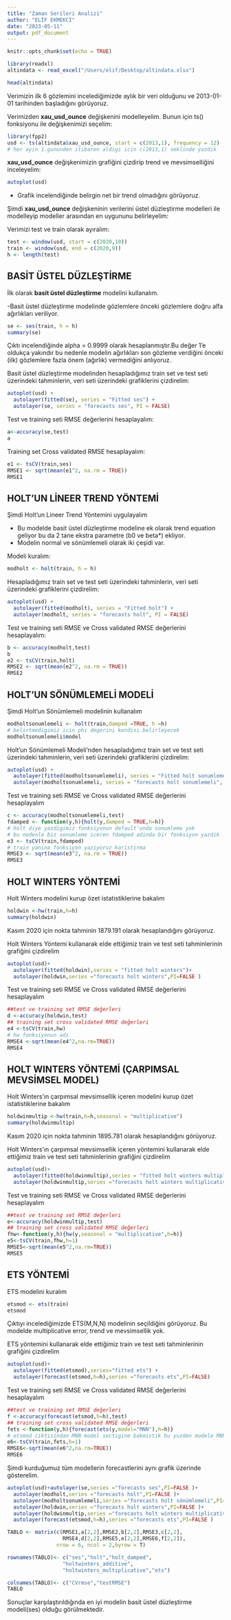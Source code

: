 ```yaml
---
title: "Zaman Serileri Analizi"
author: "ELİF EKMEKCİ"
date: "2023-05-11"
output: pdf_document
---
```


```r
knitr::opts_chunk$set(echo = TRUE)
```

```r
library(readxl)
altindata <- read_excel("/Users/elif/Desktop/altindata.xlsx")
```

```r
head(altindata)
```

Verimizin ilk 6 gözlemini incelediğimizde aylık bir veri olduğunu ve 2013-01-01 tarihinden başladığını görüyoruz.

Verimizden **xau_usd_ounce** değişkenini modelleyelim. Bunun için ts() fonksiyonu ile değişkenimizi seçelim:

```r
library(fpp2)
usd <- ts(altindata$xau_usd_ounce, start = c(2013,1), frequency = 12) 
# her ayin 1.gununden itibaren aldigi icin c(2013,1) seklinde yazdik
```

**xau_usd_ounce** değişkenimizin grafiğini çizdirip trend ve mevsimselliğini inceleyelim:

```r
autoplot(usd)
```

- Grafik incelendiğinde belirgin net bir trend olmadığını görüyoruz. 

Şimdi **xau_usd_ounce** değişkeninin verilerini üstel düzleştirme modelleri ile modelleyip modeller arasından en uygununu belirleyelim:

Verimizi test ve train olarak ayıralım:

```r
test <- window(usd, start = c(2020,10))
train <- window(usd, end = c(2020,9))
h <- length(test)
```


## BASİT ÜSTEL DÜZLEŞTİRME

İlk olarak **basit üstel düzleştirme** modelini kullanalım.

-Basit üstel düzleştirme modelinde gözlemlere önceki gözlemlere doğru alfa ağırlıkları veriliyor. 

```r
se <- ses(train, h = h)
summary(se)
```

Çıktı incelendiğinde  alpha = 0.9999  olarak hesaplanmıştır.Bu değer 1'e oldukça yakındır bu nedenle modelin ağırlıkları son gözleme verdiğini önceki (ilk) gözlemlere fazla önem (ağırlık) vermediğini anlıyoruz.

Basit üstel düzleştirme modelinden hesapladığımız train set ve test seti üzerindeki tahminlerin, veri seti üzerindeki grafiklerini çizdirelim:
```r
autoplot(usd) +
  autolayer(fitted(se), series = "Fitted ses") +
  autolayer(se, series = "forecasts ses", PI = FALSE)
```

Test ve training seti RMSE değerlerini hesaplayalım:
```r
a<-accuracy(se,test)
a
```

Training set Cross validated RMSE hesaplayalım:
```r
e1 <- tsCV(train,ses)
RMSE1 <- sqrt(mean(e1^2, na.rm = TRUE))
RMSE1
```

## HOLT'UN LİNEER TREND YÖNTEMİ

Şimdi Holt'un Lineer Trend Yöntemini uygulayalım

- Bu modelde basit üstel düzleştirme modeline ek olarak trend equation geliyor bu da 2 tane ekstra parametre (b0 ve beta*) ekliyor.
- Modelin normal ve sönümlemeli olarak iki çeşidi var.

Modeli kuralım:
```r
modholt <- holt(train, h = h)
```

Hesapladığımız train set ve test seti üzerindeki tahminlerin, veri seti üzerindeki grafiklerini çizdirelim:
```r
autoplot(usd) +
  autolayer(fitted(modholt), series = "Fitted holt") +
  autolayer(modholt, series = "forecasts holt", PI = FALSE)
```

Test ve training seti RMSE ve Cross validated RMSE değerlerini hesaplayalım:
```r
b <- accuracy(modholt,test)
b
e2 <- tsCV(train,holt)
RMSE2 <- sqrt(mean(e2^2, na.rm = TRUE))
RMSE2
```

## HOLT'UN SÖNÜMLEMELİ MODELİ

Şimdi Holt'un Sönümlemeli modelinin kullanalım

```r
modholtsonumlemeli <- holt(train,damped =TRUE, h =h)
# belirtmedigimiz icin phi degerini kendisi belirleyecek
modholtsonumlemeli$model
```

Holt'un Sönümlemeli Modeli'nden hesapladığımız train set ve test seti üzerindeki tahminlerin, veri seti üzerindeki grafiklerini çizdirelim:

```r
autoplot(usd) +
  autolayer(fitted(modholtsonumlemeli), series = "Fitted holt sonumlemeli") +
  autolayer(modholtsonumlemeli, series = "forecasts holt sonumlemeli", PI = FALSE)
```

Test ve training seti RMSE ve Cross validated RMSE değerlerini hesaplayalım
```r
c <- accuracy(modholtsonumlemeli,test)
fdamped <- function(y,h){holt(y,damped = TRUE,h=h)}
# holt diye yazdigimiz fonksiyonun default'unda sonumleme yok
# bu nedenle biz sonumleme iceren fdamped adinda bir fonksiyon yazdik
e3 <- tsCV(train,fdamped)
# train yanina fonksiyon yaziyoruz karistirma
RMSE3 <- sqrt(mean(e3^2, na.rm = TRUE))
RMSE3
```
## HOLT WINTERS YÖNTEMİ

Holt Winters modelini kurup özet istatistiklerine bakalım
```r
holdwin <-hw(train,h=h)
summary(holdwin)
```

Kasım 2020 için nokta tahminin 1879.191	olarak hesaplandığını görüyoruz.

Holt Winters Yöntemi kullanarak elde ettiğimiz train ve test seti tahminlerinin grafiğini çizdirelim
```r
autoplot(usd)+
  autolayer(fitted(holdwin),series = "fitted holt winters")+
  autolayer(holdwin,series ="forecasts holt winters",PI=FALSE )
```

Test ve training seti RMSE ve Cross validated RMSE değerlerini hesaplayalım
```r
##test ve training set RMSE değerleri
d <-accuracy(holdwin,test)
## training set cross validated RMSE değerleri
e4 <-tsCV(train,hw)
# hw fonksiyonun adi
RMSE4 <-sqrt(mean(e4^2,na.rm=TRUE))
RMSE4
```

## HOLT WINTERS YÖNTEMİ (ÇARPIMSAL MEVSİMSEL MODEL)
Holt Winters'ın çarpımsal mevsimsellik içeren modelini kurup özet istatistiklerine bakalım
```r
holdwinmultip <-hw(train,h=h,seasonal = "multiplicative")
summary(holdwinmultip)
```
Kasım 2020 için nokta tahminin 1895.781	olarak hesaplandığını görüyoruz.

Holt Winters'ın çarpımsal mevsimsellik içeren yöntemini kullanarak elde ettiğimiz train ve test seti tahminlerinin grafiğini çizdirelim
```r
autoplot(usd)+
  autolayer(fitted(holdwinmultip),series = "fitted holt winters multiplicative")+
  autolayer(holdwinmultip,series ="forecasts holt winters multiplicative",PI=FALSE )
```

Test ve training seti RMSE ve Cross validated RMSE değerlerini hesaplayalım
```r
##test ve training set RMSE değerleri
e<-accuracy(holdwinmultip,test)
## training set cross validated RMSE değerleri
fhw<-function(y,h){hw(y,seasonal = "multiplicative",h=h)}
e5<-tsCV(train,fhw,h=1)
RMSE5<-sqrt(mean(e5^2,na.rm=TRUE))
RMSE5
```

## ETS YÖNTEMİ

ETS modelini kuralım
```r
etsmod <- ets(train)
etsmod
```
Çıktıyı incelediğimizde ETS(M,N,N) modelinin seçildiğini görüyoruz. Bu modelde multiplicative error, trend ve mevsimsellik yok.


ETS yöntemini kullanarak elde ettiğimiz train ve test seti tahminlerinin grafiğini çizdirelim
```r
autoplot(usd)+
  autolayer(fitted(etsmod),series="fitted ets") +
  autolayer(forecast(etsmod,h=h),series ="forecasts ets",PI=FALSE)
```


Test ve training seti RMSE ve Cross validated RMSE değerlerini hesaplayalım
```r
##test ve training set RMSE değerleri
f <-accuracy(forecast(etsmod,h=h),test)
## training set cross validated RMSE değerleri
fets <-function(y,h){forecast(ets(y,model="MNN"),h=h)}
# etsmod ciktisindan MNN model sectigine bakmistik bu yuzden modele MNN yazdik
e6<-tsCV(train,fets,h=1)
RMSE6<-sqrt(mean(e6^2,na.rm=TRUE))
RMSE6
```

Şimdi kurduğumuz tüm modellerin forecastlerini aynı grafik üzerinde gösterelim.

```r
autoplot(usd)+autolayer(se,series ="forecasts ses",PI=FALSE )+
  autolayer(modholt,series ="forecasts holt",PI=FALSE )+
  autolayer(modholtsonumlemeli,series ="forecasts holt sönümlemeli",PI=FALSE )+
  autolayer(holdwin,series ="forecasts holt winters",PI=FALSE )+
  autolayer(holdwinmultip,series ="forecasts holt winters multiplicative",PI=FALSE )+
  autolayer(forecast(etsmod,h=h),series ="forecasts ets",PI=FALSE )
```
```r
TABLO <- matrix(c(RMSE1,a[2,2],RMSE2,b[2,2],RMSE3,c[2,2],
                  RMSE4,d[2,2],RMSE5,e[2,2],RMSE6,f[2,2]), 
                nrow = 6, ncol = 2,byrow = T)

rownames(TABLO)<- c("ses","holt","holt_damped",
                  "holtwinters_additive",
                  "holtwinters_multiplicative","ets")

colnames(TABLO)<- c("CVrmse","testRMSE")
TABLO
```
Sonuçlar karşılaştırıldığında en iyi modelin basit üstel düzleştirme modeli(ses) olduğu görülmektedir.


